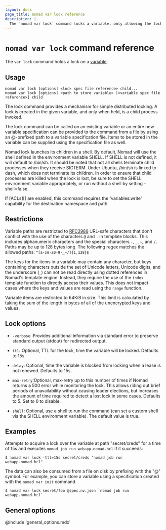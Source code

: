 ```yaml
---
layout: docs
page_title: nomad var lock reference
description: |-
  The `nomad var lock` command locks a variable, only allowing the lock owner to modify it.
---
```


# `nomad var lock` command reference

The `var lock` command holds a lock on a [variable][].

## Usage

```plaintext
nomad var lock [options] <lock spec file reference> child...
nomad var lock [options] <path to store variable> [<variable spec file reference>] child
```

The lock command provides a mechanism for simple distributed locking. A lock
is created in the given variable, and only when held, is a child process invoked.

The lock command can be called on an existing variable or an entire new variable
specification can be provided to the command from a file by using an
@-prefixed path to a variable specification file. Items to be stored in the
variable can be supplied using the specification file as well.

Nomad lock launches its children in a shell. By default, Nomad will use the
shell defined in the environment variable SHELL. If SHELL is not defined,
it will default to /bin/sh. It should be noted that not all shells terminate
child processes when they receive SIGTERM. Under Ubuntu, /bin/sh is linked
to dash, which does not terminate its children. In order to ensure that
child processes are killed when the lock is lost, be sure to set the SHELL
environment variable appropriately, or run without a shell by setting -shell=false.

If [ACLs][] are enabled, this command requires the 'variables:write' capability
for the destination namespace and path.

## Restrictions

Variable paths are restricted to [RFC3986][] URL-safe characters that don't
conflict with the use of the characters `@` and `.` in template blocks. This
includes alphanumeric characters and the special characters `-`, `_`, `~`, and
`/`. Paths may be up to 128 bytes long. The following regex matches the allowed
paths: `^[a-zA-Z0-9-_~/]{1,128}$`

The keys for the items in a variable may contain any character, but keys
containing characters outside the set of Unicode letters, Unicode digits, and
the underscore (`_`) can not be read directly using dotted references in Nomad's
template engine. Instead, they require the use of the `index` template function
to directly access their values. This does not impact cases where the keys and
values are read using the `range` function.

Variable items are restricted to 64KiB in size. This limit is calculated by
taking the sum of the length in bytes of all of the unencrypted keys and values.

## Lock options
- `-verbose`: Provides additional information via standard error to preserve
  standard output (stdout) for redirected output.

- `ttl`: Optional, TTL for the lock, time the variable will be locked. Defaults to 15s.

- `delay`: Optional, time the variable is blocked from locking when a lease is not renewed.
	Defaults to 15s.

- `max-retry`:Optional, max-retry up to this number of times if Nomad returns a 500 error
	while monitoring the lock. This allows riding out brief periods of
	unavailability without causing leader elections, but increases the amount of
	time required to detect a lost lock in some cases. Defaults to 5. Set to 0 to
	disable.

- `shell`: Optional, use a shell to run the command (can set a custom shell via
	the SHELL environment variable). The default value is true.

## Examples

Attempts to acquire a lock over the variable at path "secret/creds" for a time of
15s and executes  `nomad job run webapp.nomad.hcl` if it succeeds:

```shell-session
$ nomad var lock -ttl=15s secret/creds "nomad job run webapp.nomad.hcl"
```

The data can also be consumed from a file on disk by prefixing with the "@"
symbol. For example, you can store a variable using a specification created with
the `nomad var init` command.

```shell-session
$ nomad var lock secret/foo @spec.nv.json `nomad job run webapp.nomad.hcl`
```

## General options

@include 'general_options.mdx'

[variable]: /nomad/docs/concepts/variables
[varspec]:  /nomad/docs/other-specifications/variables
[ACL Policy]: /nomad/docs/other-specifications/acl-policy#variables
[RFC3986]: https://www.rfc-editor.org/rfc/rfc3986#section-2
[ACL]: /nomad/docs/other-specifications/acl-policy#variables

